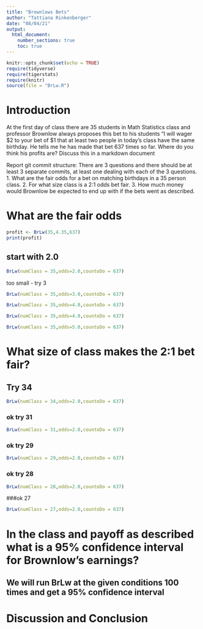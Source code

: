 ```yaml
---
title: "Brownlows Bets"
author: "Tattiana Rinkenberger"
date: "08/04/21"
output: 
  html_document:
    number_sections: true
    toc: true
---
```


```r
knitr::opts_chunk$set(echo = TRUE)
require(tidyverse)
require(tigerstats)
require(knitr)
source(file = "BrLw.R")
```


<!-- We recommend you use git branches -- create a separate branch for each major section i.e. Introduction, Methods, Results, Inferential Results, and Discussion and Conclusions - leave the YAML block untouched until the final merge where you put in your own name !-->

# Introduction

<!--In this section you explain what you are trying to show.  Where did the data come from?  What is the research or other question you are trying to answer?!-->

 At the first day of class there are 35 students in Math Statistics class and professor Brownlow always proposes this bet to his students "I will wager $2 to your bet of $1 that at least two people in today's class have  the same birthday.  He tells me he has made that bet 637 times so far. Where do you think his profits are? Discuss this in a markdown document
 
Report git commit structure:
There are 3 questions and there should be at least 3 separate commits, at least one dealing with each of the 3 questions.
1. What are the fair odds for a bet on matching birthdays in a 35 person class.
2. For what size class is a 2:1 odds bet fair.
3. How much money would Brownlow be expected to end up with if the bets went as described.

# What are the fair odds  

<!--Decide on your methods:  In this section explain the approach you will take to attack the issue --- how will you decide on a likely estimate of professor Brownlow's earnings or losses after 637 bets. Also explain how you construct a 95% confidence interval about your estimate of his winnings !-->


```r
profit <- BrLw(35,4.35,637)
print(profit)
```


###

## start with 2.0

```r
BrLw(numClass = 35,odds=2.0,countoDo = 637)
```

too small - try 3
```r
BrLw(numClass = 35,odds=3.0,countoDo = 637)
```

```r
BrLw(numClass = 35,odds=4.0,countoDo = 637)
```

```r
BrLw(numClass = 35,odds=4.0,countoDo = 637)
```

```r
BrLw(numClass = 35,odds=5.0,countoDo = 637)
```

# What size of class makes the 2:1 bet fair?  
<!--Explain and display the results of your method of coming up with the estimate of professor Brownlows betting profits!-->

## Try 34
```r
BrLw(numClass = 34,odds=2.0,countoDo = 637)
```

### ok try 31
```r
BrLw(numClass = 31,odds=2.0,countoDo = 637)
```

### ok try 29
```r
BrLw(numClass = 29,odds=2.0,countoDo = 637)
```

### ok try 28
```r
BrLw(numClass = 28,odds=2.0,countoDo = 637)
```

###ok 27
```r
BrLw(numClass = 27,odds=2.0,countoDo = 637)
```





# In the class and payoff as described what is a 95% confidence interval for Brownlow's earnings?
  
<!--Explain and display your method of coming up with a 95% confidence interval of  professor Brownlows winnings (or losings)-->

## We will run BrLw at the given conditions 100 times and get a 95% confidence interval 

# Discussion and Conclusion

<!--Discussion and conclusion here.  If professor Brownlow is consistantly making or losing money how could he change his payout so that his profits center on zero?  Also discuss what size his class should be in order to have his current scheme balance at zero profit.!-->

